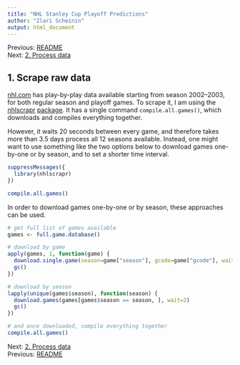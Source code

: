 ```yaml
---
title: "NHL Stanley Cup Playoff Predictions"
author: "Ilari Scheinin"
output: html_document
---
```


Previous: [README](https://github.com/ilarischeinin/stanley)  
Next: [2. Process data](process.html)

1. Scrape raw data
------------------

[nhl.com](http://www.nhl.com) has play-by-play data available starting from
season 2002--2003, for both regular season and playoff games. To scrape it, I
am using the [nhlscrapr](https://github.com/acthomasca/nhlscrapr)
[package](http://cran.r-project.org/web/packages/nhlscrapr/). It has a single
command `compile.all.games()`, which downloads and compiles everything together.

However, it waits 20 seconds between every game, and therefore takes more than
3.5 days process all 12 seasons available. Instead, one might want to use
something like the two options below to download games one-by-one or by season,
and to set a shorter time interval.

```r
suppressMessages({
  library(nhlscrapr)
})

compile.all.games()
```

In order to download games one-by-one or by season, these approaches can be
used.

```r

# get full list of games available
games <- full.game.database()

# download by game
apply(games, 1, function(game) {
  download.single.game(season=game["season"], gcode=game["gcode"], wait=2)
  gc()
})

# download by season
lapply(unique(games$season), function(season) {
  download.games(games[games$season == season, ], wait=2)
  gc()
})

# and once downloaded, compile everything together
compile.all.games()
```

Next: [2. Process data](process.html)  
Previous: [README](https://github.com/ilarischeinin/stanley)
